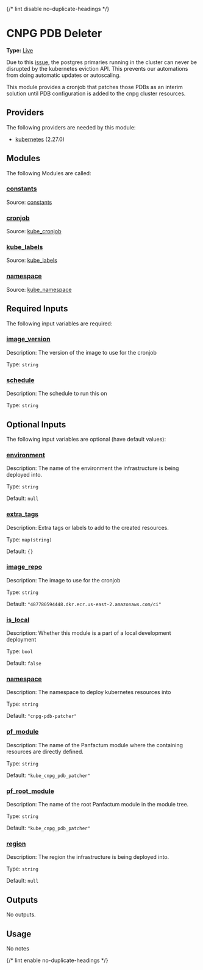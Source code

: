 {/* lint disable no-duplicate-headings */}

# CNPG PDB Deleter

**Type:** [Live](./overview)

Due to this [issue](https://github.com/cloudnative-pg/cloudnative-pg/issues/2570),
the postgres primaries running in the cluster can never be disrupted by the kubernetes
eviction API. This prevents our automations from doing automatic updates or autoscaling.

This module provides a cronjob that patches those PDBs as an interim solution until
PDB configuration is added to the cnpg cluster resources.

## Providers

The following providers are needed by this module:

* [kubernetes](https://registry.terraform.io/providers/hashicorp/kubernetes/2.27.0/docs) (2.27.0)

## Modules

The following Modules are called:

### <a name="module_constants" /> [constants](#module_constants)

Source: [constants](./constants)

### <a name="module_cronjob" /> [cronjob](#module_cronjob)

Source: [kube\_cronjob](./kube_cronjob)

### <a name="module_kube_labels" /> [kube\_labels](#module_kube_labels)

Source: [kube\_labels](./kube_labels)

### <a name="module_namespace" /> [namespace](#module_namespace)

Source: [kube\_namespace](./kube_namespace)

## Required Inputs

The following input variables are required:

### <a name="input_image_version" /> [image\_version](#input_image_version)

Description: The version of the image to use for the cronjob

Type: `string`

### <a name="input_schedule" /> [schedule](#input_schedule)

Description: The schedule to run this on

Type: `string`

## Optional Inputs

The following input variables are optional (have default values):

### <a name="input_environment" /> [environment](#input_environment)

Description: The name of the environment the infrastructure is being deployed into.

Type: `string`

Default: `null`

### <a name="input_extra_tags" /> [extra\_tags](#input_extra_tags)

Description: Extra tags or labels to add to the created resources.

Type: `map(string)`

Default: `{}`

### <a name="input_image_repo" /> [image\_repo](#input_image_repo)

Description: The image to use for the cronjob

Type: `string`

Default: `"487780594448.dkr.ecr.us-east-2.amazonaws.com/ci"`

### <a name="input_is_local" /> [is\_local](#input_is_local)

Description: Whether this module is a part of a local development deployment

Type: `bool`

Default: `false`

### <a name="input_namespace" /> [namespace](#input_namespace)

Description: The namespace to deploy kubernetes resources into

Type: `string`

Default: `"cnpg-pdb-patcher"`

### <a name="input_pf_module" /> [pf\_module](#input_pf_module)

Description: The name of the Panfactum module where the containing resources are directly defined.

Type: `string`

Default: `"kube_cnpg_pdb_patcher"`

### <a name="input_pf_root_module" /> [pf\_root\_module](#input_pf_root_module)

Description: The name of the root Panfactum module in the module tree.

Type: `string`

Default: `"kube_cnpg_pdb_patcher"`

### <a name="input_region" /> [region](#input_region)

Description: The region the infrastructure is being deployed into.

Type: `string`

Default: `null`

## Outputs

No outputs.

## Usage

No notes

{/* lint enable no-duplicate-headings */}
